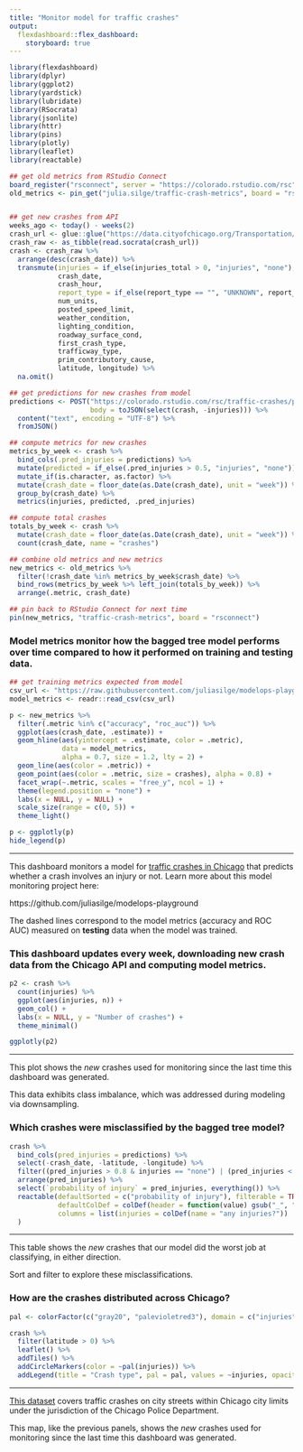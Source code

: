 ```yaml
---
title: "Monitor model for traffic crashes"
output: 
  flexdashboard::flex_dashboard:
    storyboard: true
---
```


```r
library(flexdashboard)
library(dplyr)
library(ggplot2)
library(yardstick)
library(lubridate)
library(RSocrata)
library(jsonlite)
library(httr)
library(pins)
library(plotly)
library(leaflet)
library(reactable)

## get old metrics from RStudio Connect
board_register("rsconnect", server = "https://colorado.rstudio.com/rsc")
old_metrics <- pin_get("julia.silge/traffic-crash-metrics", board = "rsconnect")


## get new crashes from API
weeks_ago <- today() - weeks(2)
crash_url <- glue::glue("https://data.cityofchicago.org/Transportation/Traffic-Crashes-Crashes/85ca-t3if?$where=CRASH_DATE > '{weeks_ago}'")
crash_raw <- as_tibble(read.socrata(crash_url))
crash <- crash_raw %>%
  arrange(desc(crash_date)) %>%
  transmute(injuries = if_else(injuries_total > 0, "injuries", "none"),
            crash_date,
            crash_hour,
            report_type = if_else(report_type == "", "UNKNOWN", report_type),
            num_units,
            posted_speed_limit,
            weather_condition,
            lighting_condition,
            roadway_surface_cond,
            first_crash_type,
            trafficway_type,
            prim_contributory_cause,
            latitude, longitude) %>%
  na.omit()

## get predictions for new crashes from model
predictions <- POST("https://colorado.rstudio.com/rsc/traffic-crashes/predict", 
                    body = toJSON(select(crash, -injuries))) %>%
  content("text", encoding = "UTF-8") %>% 
  fromJSON()

## compute metrics for new crashes
metrics_by_week <- crash %>%
  bind_cols(.pred_injuries = predictions) %>%
  mutate(predicted = if_else(.pred_injuries > 0.5, "injuries", "none")) %>%
  mutate_if(is.character, as.factor) %>%
  mutate(crash_date = floor_date(as.Date(crash_date), unit = "week")) %>%
  group_by(crash_date) %>%
  metrics(injuries, predicted, .pred_injuries)

## compute total crashes
totals_by_week <- crash %>% 
  mutate(crash_date = floor_date(as.Date(crash_date), unit = "week")) %>% 
  count(crash_date, name = "crashes")

## combine old metrics and new metrics
new_metrics <- old_metrics %>%
  filter(!crash_date %in% metrics_by_week$crash_date) %>%
  bind_rows(metrics_by_week %>% left_join(totals_by_week)) %>%
  arrange(.metric, crash_date)

## pin back to RStudio Connect for next time
pin(new_metrics, "traffic-crash-metrics", board = "rsconnect")  
```


### Model metrics monitor how the bagged tree model performs over time compared to how it performed on training and testing data.

```r
## get training metrics expected from model
csv_url <- "https://raw.githubusercontent.com/juliasilge/modelops-playground/master/crash-api/crash-model-metrics.csv"
model_metrics <- readr::read_csv(csv_url)

p <- new_metrics %>%
  filter(.metric %in% c("accuracy", "roc_auc")) %>%
  ggplot(aes(crash_date, .estimate)) +
  geom_hline(aes(yintercept = .estimate, color = .metric), 
             data = model_metrics,
             alpha = 0.7, size = 1.2, lty = 2) +
  geom_line(aes(color = .metric)) +
  geom_point(aes(color = .metric, size = crashes), alpha = 0.8) +
  facet_wrap(~.metric, scales = "free_y", ncol = 1) +
  theme(legend.position = "none") +
  labs(x = NULL, y = NULL) +
  scale_size(range = c(0, 5)) +
  theme_light()

p <- ggplotly(p)
hide_legend(p)
```

*** 

This dashboard monitors a model for [traffic crashes in Chicago](https://data.cityofchicago.org/Transportation/Traffic-Crashes-Crashes/85ca-t3if) that predicts whether a crash involves an injury or not. Learn more about this model monitoring project here:

https://github.com/juliasilge/modelops-playground

The dashed lines correspond to the model metrics (accuracy and ROC AUC) measured on **testing** data when the model was trained.

### This dashboard updates every week, downloading new crash data from the Chicago API and computing model metrics.

```r
p2 <- crash %>%
  count(injuries) %>% 
  ggplot(aes(injuries, n)) + 
  geom_col() + 
  labs(x = NULL, y = "Number of crashes") +
  theme_minimal()

ggplotly(p2)
```

*** 

This plot shows the _new_ crashes used for monitoring since the last time this dashboard was generated.

This data exhibits class imbalance, which was addressed during modeling via downsampling.

### Which crashes were misclassified by the bagged tree model?

```r
crash %>%
  bind_cols(pred_injuries = predictions) %>%
  select(-crash_date, -latitude, -longitude) %>%
  filter((pred_injuries > 0.8 & injuries == "none") | (pred_injuries < 0.2 & injuries == "injuries")) %>%
  arrange(pred_injuries) %>%
  select(`probability of injury` = pred_injuries, everything()) %>%
  reactable(defaultSorted = c("probability of injury"), filterable = TRUE,
            defaultColDef = colDef(header = function(value) gsub("_", " ", value, fixed = TRUE)),
            columns = list(injuries = colDef(name = "any injuries?"))
  )
```

*** 

This table shows the _new_ crashes that our model did the worst job at classifying, in either direction.

Sort and filter to explore these misclassifications.


### How are the crashes distributed across Chicago?

```r
pal <- colorFactor(c("gray20", "palevioletred3"), domain = c("injuries", "none"))

crash %>%
  filter(latitude > 0) %>% 
  leaflet() %>% 
  addTiles() %>% 
  addCircleMarkers(color = ~pal(injuries)) %>%
  addLegend(title = "Crash type", pal = pal, values = ~injuries, opacity = 1)
```

***

[This dataset](https://data.cityofchicago.org/Transportation/Traffic-Crashes-Crashes/85ca-t3if) covers traffic crashes on city streets within Chicago city limits under the jurisdiction of the Chicago Police Department. 

This map, like the previous panels, shows the _new_ crashes used for monitoring since the last time this dashboard was generated.



